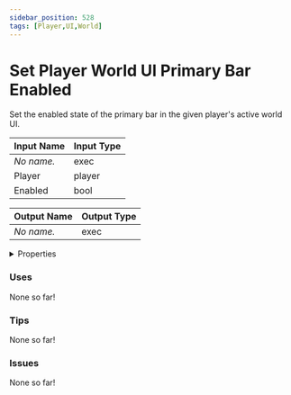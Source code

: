 ```yaml
---
sidebar_position: 528
tags: [Player,UI,World]
---
```


# Set Player World UI Primary Bar Enabled

Set the enabled state of the primary bar in the given player's active world UI.




<EsbSvg />

| Input Name | Input Type |
|-----------|-----------|
| *No name.* | exec |
| Player | player |
| Enabled | bool |

| Output Name | Output Type |
|-----------|-----------|
| *No name.* | exec |


<details>
  <summary>Properties</summary>
  <div>
    <div>
    <table>
      <thead>
        <tr>
          <th>Is beta required?</th>
          <th>❌</th>
        </tr>
        <tr>
          <th>Is this chip a trolling risk?</th>
          <th>❌</th>
        </tr>
        <tr>
          <th>Chip UUID</th>
          <th>03c280c2-5f80-4ba9-8966-6c5d11da84a9</th>
        </tr>
      </thead>
    </table>
    </div>
  </div>
</details>

### Uses

None so far!

### Tips

None so far!

### Issues

None so far!